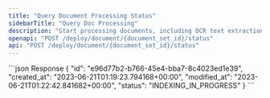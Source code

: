 ```yaml
---
title: "Query Document Processing Status"
sidebarTitle: "Query Doc Processing"
description: "Start processing documents, including OCR text extraction and indexing."
openapi: "POST /deploy/document/{document_set_id}/status"
api: "POST /deploy/document/{document_set_id}/status"
---
```


<ResponseExample>
  ```json Response
{
    "id": "e96d77b2-b766-45e4-bba7-8c4023ed1e39",
    "created_at": "2023-06-21T01:19:23.794168+00:00",
    "modified_at": "2023-06-21T01:22:42.841682+00:00",
    "status": "INDEXING_IN_PROGRESS"
}
  ```
</ResponseExample>
